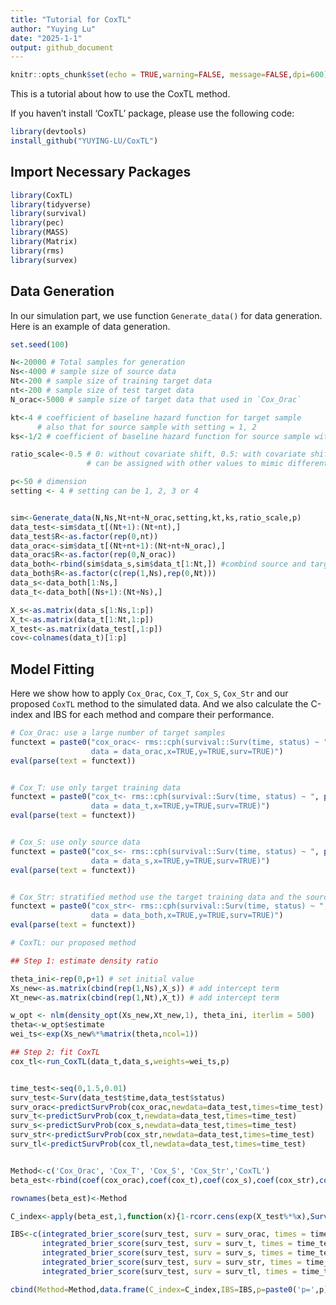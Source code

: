 ```yaml
---
title: "Tutorial for CoxTL"
author: "Yuying Lu"
date: "2025-1-1"
output: github_document
---
```



```r
knitr::opts_chunk$set(echo = TRUE,warning=FALSE, message=FALSE,dpi=600)
```

This is a tutorial about how to use the CoxTL method.

If you haven't install 'CoxTL' package, please use the following code:

```r
library(devtools)
install_github("YUYING-LU/CoxTL")
```

## Import Necessary Packages

```r
library(CoxTL)
library(tidyverse)
library(survival)
library(pec)
library(MASS)
library(Matrix)
library(rms)
library(survex)
```


## Data Generation

In our simulation part, we use function `Generate_data()` for data generation. Here is an example of data generation.


```r
set.seed(100)

N<-20000 # Total samples for generation
Ns<-4000 # sample size of source data
Nt<-200 # sample size of training target data
nt<-200 # sample size of test target data
N_orac<-5000 # sample size of target data that used in `Cox_Orac`

kt<-4 # coefficient of baseline hazard function for target sample 
      # also that for source sample with setting = 1, 2
ks<-1/2 # coefficient of baseline hazard function for source sample with setting = 3, 4

ratio_scale<-0.5 # 0: without covariate shift, 0.5: with covariate shift
                 # can be assigned with other values to mimic different degree of covariate shift 

p<-50 # dimension
setting <- 4 # setting can be 1, 2, 3 or 4


sim<-Generate_data(N,Ns,Nt+nt+N_orac,setting,kt,ks,ratio_scale,p)
data_test<-sim$data_t[(Nt+1):(Nt+nt),]
data_test$R<-as.factor(rep(0,nt))
data_orac<-sim$data_t[(Nt+nt+1):(Nt+nt+N_orac),]
data_orac$R<-as.factor(rep(0,N_orac))
data_both<-rbind(sim$data_s,sim$data_t[1:Nt,]) #combind source and target data
data_both$R<-as.factor(c(rep(1,Ns),rep(0,Nt)))
data_s<-data_both[1:Ns,]
data_t<-data_both[(Ns+1):(Nt+Ns),]

X_s<-as.matrix(data_s[1:Ns,1:p])
X_t<-as.matrix(data_t[1:Nt,1:p])
X_test<-as.matrix(data_test[,1:p])
cov<-colnames(data_t)[1:p]
```



## Model Fitting

Here we show how to apply `Cox_Orac`, `Cox_T`, `Cox_S`, `Cox_Str` and our proposed `CoxTL` method to the simulated data. And we also calculate the C-index and IBS for each method and compare their performance.

```r
# Cox_Orac: use a large number of target samples 
functext = paste0("cox_orac<- rms::cph(survival::Surv(time, status) ~ ", paste(cov, collapse = "+"), ", 
                  data = data_orac,x=TRUE,y=TRUE,surv=TRUE)")
eval(parse(text = functext))


# Cox_T: use only target training data
functext = paste0("cox_t<- rms::cph(survival::Surv(time, status) ~ ", paste(cov, collapse = "+"), ", 
                  data = data_t,x=TRUE,y=TRUE,surv=TRUE)")
eval(parse(text = functext))


# Cox_S: use only source data
functext = paste0("cox_s<- rms::cph(survival::Surv(time, status) ~ ", paste(cov, collapse = "+"), ", 
                  data = data_s,x=TRUE,y=TRUE,surv=TRUE)")
eval(parse(text = functext))


# Cox_Str: stratified method use the target training data and the source data
functext = paste0("cox_str<- rms::cph(survival::Surv(time, status) ~ ", paste(c(cov,'strat(R)'), collapse = "+"), ", 
                  data = data_both,x=TRUE,y=TRUE,surv=TRUE)")
eval(parse(text = functext))

# CoxTL: our proposed method

## Step 1: estimate density ratio

theta_ini<-rep(0,p+1) # set initial value
Xs_new<-as.matrix(cbind(rep(1,Ns),X_s)) # add intercept term
Xt_new<-as.matrix(cbind(rep(1,Nt),X_t)) # add intercept term

w_opt <- nlm(density_opt(Xs_new,Xt_new,1), theta_ini, iterlim = 500)
theta<-w_opt$estimate
wei_ts<-exp(Xs_new%*%matrix(theta,ncol=1))

## Step 2: fit CoxTL
cox_tl<-run_CoxTL(data_t,data_s,weights=wei_ts,p)


time_test<-seq(0,1.5,0.01)
surv_test<-Surv(data_test$time,data_test$status)
surv_orac<-predictSurvProb(cox_orac,newdata=data_test,times=time_test)
surv_t<-predictSurvProb(cox_t,newdata=data_test,times=time_test)
surv_s<-predictSurvProb(cox_s,newdata=data_test,times=time_test)
surv_str<-predictSurvProb(cox_str,newdata=data_test,times=time_test)
surv_tl<-predictSurvProb(cox_tl,newdata=data_test,times=time_test)


Method<-c('Cox_Orac', 'Cox_T', 'Cox_S', 'Cox_Str','CoxTL')
beta_est<-rbind(coef(cox_orac),coef(cox_t),coef(cox_s),coef(cox_str),coef(cox_tl))

rownames(beta_est)<-Method

C_index<-apply(beta_est,1,function(x){1-rcorr.cens(exp(X_test%*%x),Surv(data_test$time,data_test$status))['C Index']})

IBS<-c(integrated_brier_score(surv_test, surv = surv_orac, times = time_test),
       integrated_brier_score(surv_test, surv = surv_t, times = time_test),
       integrated_brier_score(surv_test, surv = surv_s, times = time_test),
       integrated_brier_score(surv_test, surv = surv_str, times = time_test),
       integrated_brier_score(surv_test, surv = surv_tl, times = time_test))

cbind(Method=Method,data.frame(C_index=C_index,IBS=IBS,p=paste0('p=',p),Setting=setting),eta=ratio_scale)

```


